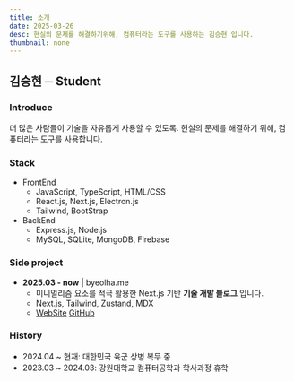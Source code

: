 ```yaml
---
title: 소개
date: 2025-03-26
desc: 현실의 문제를 해결하기위해, 컴퓨터라는 도구를 사용하는 김승현 입니다.
thumbnail: none
---
```


## 김승현 ─ Student

### Introduce

더 많은 사람들이 기술을 자유롭게 사용할 수 있도록.
현실의 문제를 해결하기 위해, 컴퓨터라는 도구를 사용합니다.

### Stack

-   FrontEnd
    -   JavaScript, TypeScript, HTML/CSS
    -   React.js, Next.js, Electron.js
    -   Tailwind, BootStrap
-   BackEnd
    -   Express.js, Node.js
    -   MySQL, SQLite, MongoDB, Firebase

### Side project

-   **2025.03 - now** | byeolha.me
    -   미니멀리즘 요소를 적극 활용한 Next.js 기반 **기술 개발 블로그** 입니다.
    -   Next.js, Tailwind, Zustand, MDX
    -   [WebSite](https://byeolha.me) [GitHub](https://github.com/ZETA-A/byeolha.me)

### History

-   2024.04 ~ 현재: 대한민국 육군 상병 복무 중
-   2023.03 ~ 2024.03: 강원대학교 컴퓨터공학과 학사과정 휴학
